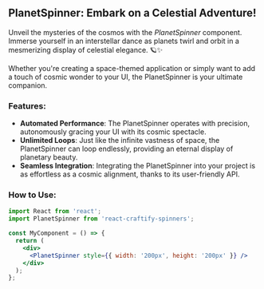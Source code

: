 
<Meta title="Spinners/PlanetSpinner" component={PlanetSpinner} />

## PlanetSpinner: Embark on a Celestial Adventure!

Unveil the mysteries of the cosmos with the *PlanetSpinner* component. Immerse yourself in an interstellar dance as planets twirl and orbit in a mesmerizing display of celestial elegance. 🪐✨

Whether you're creating a space-themed application or simply want to add a touch of cosmic wonder to your UI, the PlanetSpinner is your ultimate companion.

### Features:

- **Automated Performance**: The PlanetSpinner operates with precision, autonomously gracing your UI with its cosmic spectacle.
- **Unlimited Loops**: Just like the infinite vastness of space, the PlanetSpinner can loop endlessly, providing an eternal display of planetary beauty.
- **Seamless Integration**: Integrating the PlanetSpinner into your project is as effortless as a cosmic alignment, thanks to its user-friendly API.

### How to Use:

```jsx
import React from 'react';
import PlanetSpinner from 'react-craftify-spinners';  

const MyComponent = () => {
  return (
    <div>
      <PlanetSpinner style={{ width: '200px', height: '200px' }} />
    </div>
  );
};

```

 
